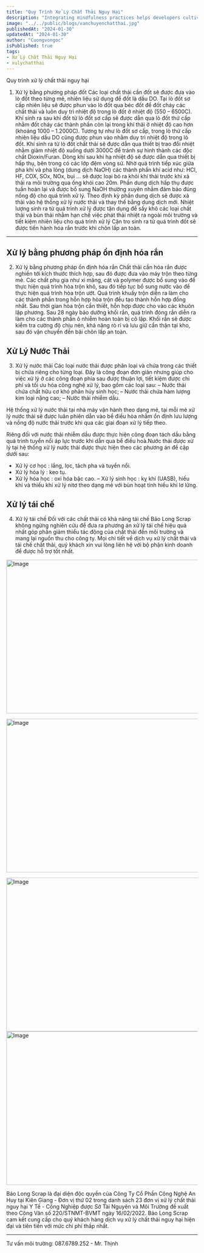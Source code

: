 ```yaml
---
title: "Quy Trình Xử Lý Chất Thải Nguy Hại"
description: "Integrating mindfulness practices helps developers cultivate present-moment awareness, fostering focus, problem-solving, and work-life balance."
image: "../../public/blogs/vanchuyenchatthai.jpg"
publishedAt: "2024-01-30"
updatedAt: "2024-01-30"
author: "Cuongvongoc"
isPublished: true
tags:
- Xử Lý Chất Thải Nguy Hại
- xulychatthai
---
```





Quy trình xử lý chất thải nguy hại
1. Xử lý bằng phương pháp đốt
Các loại chất thải cần đốt sẽ được đưa vào lò đốt theo từng mẻ, nhiên liệu sử dụng để đốt là dầu DO. Tại lò đốt sơ cấp nhiên liệu sẽ được phun vào lò đốt qua béc đốt để đốt cháy các chất thải và luôn duy trì nhiệt độ trong lò đốt ở nhiệt độ (550 – 6500C).
Khí sinh ra sau khi đốt từ lò đốt sơ cấp sẽ được dẫn qua lò đốt thứ cấp nhằm đốt cháy các thành phần còn lại trong khí thải ở nhiệt độ cao hơn (khoảng 1000 – 1.2000C). Tương tự như lò đốt sơ cấp, trong lò thứ cấp nhiên liệu dầu DO cũng được phun vào nhằm duy trì nhiệt độ trong lò đốt. Khí sinh ra từ lò đốt chất thải sẽ được dẫn qua thiết bị trao đổi nhiệt nhằm giảm nhiệt độ xuống dưới 3000C để tránh sự hình thành các độc chất Dioxin/Furan.
Dòng khí sau khi hạ nhiệt độ sẽ được dẫn qua thiết bị hấp thụ, bên trong có các lớp đệm vòng sứ. Nhờ quá trình tiếp xúc giữa pha khí và pha lỏng (dung dịch NaOH) các thành phần khí acid như: HCl, HF, COX, SOx, NOx, bụi … sẽ được loại bỏ ra khỏi khí thải trước khi xả thải ra môi trường qua ống khói cao 20m. Phần dung dịch hấp thụ được tuần hoàn lại và được bổ sung NaOH thường xuyên nhằm đảm bảo đúng nồng độ cho quá trình xử lý.
Theo định kỳ phần dung dịch sẽ được xả thải vào hệ thống xử lý nước thải và thay thế bằng dung dịch mới. Nhiệt lượng sinh ra từ quá trình xử lý được tận dụng để sấy khô các loại chất thải và bùn thải nhằm hạn chế việc phát thải nhiệt ra ngoài môi trường và tiết kiệm nhiên liệu cho quá trình xử lý
Cặn tro sinh ra từ quá trình đốt sẽ được tiến hành hóa rắn trước khi chôn lấp an toàn.

---

## Xử lý bằng phương pháp ổn định hóa rắn

2. Xử lý bằng phương pháp ổn định hóa rắn
Chất thải cần hóa rắn được nghiền tới kích thước thích hợp, sau đó được đưa vào máy trộn theo từng mẻ. Các chất phụ gia như xi măng, cát và polymer được bổ sung vào để thực hiện quá trình hòa trộn khô, sau đó tiếp tục bổ sung nước vào để thực hiện quá trình hòa trộn ướt. Quá trình khuấy trộn diễn ra làm cho các thành phần trong hỗn hợp hòa trộn đều tạo thành hỗn hợp đồng nhất. Sau thời gian hòa trộn cần thiết, hỗn hợp được cho vào các khuôn lập phương. Sau 28 ngày bảo dưỡng khối rắn, quá trình đóng rắn diễn ra làm cho các thành phần ô nhiễm hoàn toàn bị cô lập.
Khối rắn sẽ được kiểm tra cường độ chịu nén, khả năng rò rỉ và lưu giữ cẩn thận tại kho, sau đó vận chuyển đến bãi chôn lấp an toàn.

## Xử Lý Nước Thải

3. Xử lý nước thải
Các loại nước thải được phân loại và chứa trong các thiết bị chứa riêng cho từng loại. Đây là công đoạn đơn giản nhưng giúp cho việc xử lý ở các công đoạn phía sau được thuận lợi, tiết kiệm được chi phí và tối ưu hóa công nghệ xử lý, bao gồm các loại sau: 
–   Nước thải chứa chất hữu cơ khó phân hủy sinh học;
–   Nước thải chứa hàm lượng kim loại nặng cao;
–   Nước thải nhiễm dầu.




Hệ thống xử lý nước thải tại nhà máy vận hành theo dạng mẻ, tại mỗi mẻ xử lý nước thải sẽ được luân phiên dẫn vào bể điều hòa nhằm ổn định lưu lượng và nồng độ nước thải trước khi qua các giai đoạn xử lý tiếp theo.

Riêng đối với nước thải nhiễm dầu được thực hiện công đoạn tách dầu bằng quá trình tuyển nổi áp lực trước khi dẫn qua bể điều hoà.Nước thải được xử lý tại hệ thống xử lý nước thải được thực hiện theo các phương án đề cập dưới sau:


- Xử lý cơ học : lắng, lọc, tách pha và tuyển nổi.
- Xử lý hóa lý : keo tụ.
- Xử lý hóa học : oxi hóa bậc cao.
– Xử lý sinh học : kỵ khí (UASB), hiếu khí và thiếu khí xử lý nitơ theo dạng mẻ với bùn hoạt tính hiếu khí lơ lửng.



## Xử lý tái chế



4.  Xử lý tái chế
Đối với các chất thải có khả năng tái chế Bảo Long Scrap không ngừng nghiên cứu để đưa ra phương án xử lý tái chế hiệu quả nhất góp phần giảm thiểu tác động của chất thải đến môi trường và mang lại nguồn thu cho công ty.
Mọi chi tiết về dịch vụ xử lý chất thải và tái chế chất thải, quý khách xin vui lòng liên hệ với bộ phận kinh doanh để được hỗ trợ tốt nhất.


<Image
  src="/blogs/bls-1.jpg"
  width="718"
  height="404"
  alt="Image"
  sizes="100vw"
/>

<Image
  src="/blogs/bls-2.jpg"
  width="718"
  height="404"
  alt="Image"
  sizes="100vw"
/>

<Image
  src="/blogs/bls-3.jpg"
  width="718"
  height="404"
  alt="Image"
  sizes="100vw"
/>
<Image
  src="/blogs/chathaiyte.jpg"
  width="718"
  height="404"
  alt="Image"
  sizes="100vw"
/>


Bảo Long Scrap là đại diện độc quyền của Công Ty Cổ Phần Công Nghệ An Huy tại Kiên Giang - Đơn vị thứ 02 trong danh sách 23 đơn vị xử lý chất thải nguy hại Y Tế - Công Nghiệp được Sở Tài Nguyên và Môi Trường đề xuất theo Công Văn số 220/STNMT-BVMT ngày 16/02/2022.
Bảo Long Scrap cam kết cung cấp cho quý khách hàng dịch vụ xử lý chất thải nguy hại hiện đại và tiên tiến với mức chi phí thấp nhất.
_____
Tư vấn môi trường: 087.6789.252 - Mr. Thịnh
